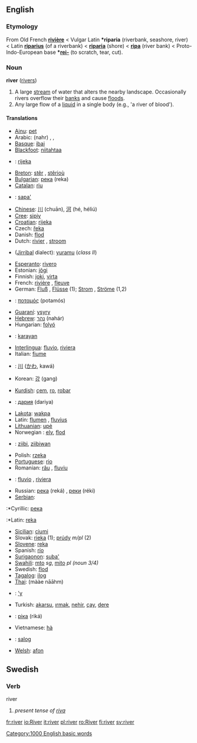 ==English==

===Etymology===
From Old French '''[[rivière]]''' < Vulgar Latin '''*riparia''' (riverbank, seashore, river) < Latin '''[[riparius]]''' (of a riverbank) < '''[[riparia]]''' (shore) < '''[[ripa]]''' (river bank) < Proto-Indo-European base '''*[[rei-]]''' (to scratch, tear, cut).

===Noun===
'''river''' ([[rivers]])

#A large [[stream]] of water that alters the nearby landscape. Occasionally rivers overflow their [[bank]]s and cause [[flood]]s.
#Any large flow of a [[liquid]] in a single body (e.g., 'a river of blood').

====Translations====
{{top}}
*[[Ainu]]: [[pet#Ainu|pet]]
*Arabic: {{ARchar|[[نهر|نَهْر]]}} (nahr) {{m}}, {{ARchar|[[انهار|أنْهَار]]}} {{IPAchar|(’anháːr)}} {{p}}, {{ARchar|[[انهر|أنْهُر]]}} {{IPAchar|(’ánhur)}} {{p}}
*[[w:Basque language|Basque]]: [[ibai]]
*[[Blackfoot]]: [[niitahtaa]]
*{{bos}}: [[rijeka]] {{f}}
*[[w:Breton language|Breton]]: [[stêr]] {{f}}, [[stêrioù]] {{p}}
*[[w:Bulgarian language|Bulgarian]]: [[река]] (reka) {{f}}
*[[w:Catalan language|Catalan]]: [[riu]] {{m}}
*{{ceb}}: [[sapa']]
*[[w:Chinese language|Chinese]]: [[川]] (chuān), [[河]] (hé, héliú)
*[[Cree]]: [[sipiy]]
*[[Croatian]]: [[rijeka]] {{f}}
*Czech: [[řeka]] {{f}}
*Danish: [[flod]] {{c}}
*Dutch: [[rivier]] {{m}}, [[stroom]] {{m}}
*{{dbl}} ([[Jirribal]] dialect): [[yuramu]] (''class II'')
*[[w:Esperanto|Esperanto]]: [[rivero]]
*Estonian: [[jõgi#Estonian|jõgi]]
*Finnish: [[joki]], [[virta]]
*French: [[rivière]] {{f}}, [[fleuve]] {{m}}
*German: [[Fluß]] {{m}}, [[Flüsse]] {{p}} (1); [[Strom]] {{m}}, [[Ströme]] {{p}} (1,2)
*{{gr}}: [[ποταμός]] (potamós) {{m}}
*[[w:Guaraní language|Guaraní]]: [[ysyry]]
*[[w:Hebrew language|Hebrew]]: [[נהר]] (nahár) {{m}}
*Hungarian: [[folyó]]
*{{ilo}}: [[karayan]]
*[[w:Interlingua|Interlingua]]: [[fluvio]], [[riviera]]
*Italian: [[fiume]] {{m}}
*{{jp}}: [[川]] ([[かわ]], kawá)
*Korean: [[강]] (gang)
{{mid}}
*[[Kurdish]]: [[çem]], [[ro]], [[robar]]
*{{ky}}: [[дария]] (dariya)
*[[Lakota]]: [[wakpa]]
*Latin: [[flumen]] {{n}}, [[fluvius]] {{m}}
*[[w:Lithuanian language|Lithuanian]]: [[upė]] {{f}}
*Norwegian<!--do not wikify-->: [[elv]], [[flod]]
*{{oj}}: [[ziibi]], [[ziibiwan]] {{p}}
*Polish: [[rzeka]] {{f}}
*[[Portuguese]]: [[rio]] {{m}}
*Romanian: [[râu]] {{n}}, [[fluviu]] {{n}}
*{{ra}}: [[fluvio]] {{m}}, [[riviera]] {{f}}
*Russian: [[река]] (reká) {{f}}, [[реки]] (réki) {{p}}
*[[Serbian]]: 
:*Cyrillic: [[река]] {{f}}
:*Latin: [[reka]] {{f}}
*[[Sicilian]]: [[ciumi]] {{m}}
*Slovak: [[rieka#Slovak|rieka]] {{f}} (1); [[prúd#Slovak|prúdy]] ''m/pl'' (2)
*[[Slovene]]: [[reka]] {{f}}
*Spanish: [[río]] {{m}}
*[[Surigaonon]]: [[suba']]
*[[w:Swahili language|Swahili]]: [[mto]] ''sg'', [[mito]] ''pl (noun 3/4)''
*Swedish: [[flod]] {{c}}
*[[w:Tagalog language|Tagalog]]: [[ilog]]
*[[w:Thai language|Thai]]: {{THchar|[[แม่น้ำ]]}} (mààe nāāhm)
*{{tpn}}: [['y]]
*Turkish: [[akarsu]], [[ırmak]], [[nehir]], [[çay]], [[dere]]
*{{ua}}: [[ріка]] (riká) {{f}}
*Vietnamese: [[hà]]
*{{war}}: [[salog]]
*[[w:Welsh language|Welsh]]: [[afon]]
{{bottom}}

==Swedish==
===Verb===
;river
#''present tense of [[riva]]''

[[Category:1000 English basic words]]

[[fr:river]]
[[io:River]]
[[it:river]]
[[pl:river]]
[[ro:River]]
[[fi:river]]
[[sv:river]]